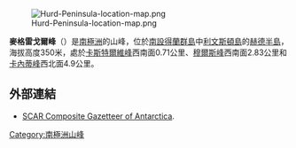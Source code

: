 [[Image:Hurd-Peninsula-location-map.png|thumb]]

'''麥格雷戈爾峰'''（{{lang-en|MacGregor Peaks}}）是[[南極洲|南極洲]]的山峰，位於[[南設得蘭群島|南設得蘭群島]]中[[利文斯頓島|利文斯頓島]]的[[赫德半島|赫德半島]]，海拔高度350米，處於[[卡斯特爾維峰|卡斯特爾維峰]]西南面0.71公里、[[穆爾斯峰|穆爾斯峰]]西南面2.83公里和[[卡內蒂峰|卡內蒂峰]]西北面4.9公里。

==外部連結==
* [http://data.aad.gov.au/aadc/gaz/scar/ SCAR Composite Gazetteer of Antarctica]{{WebCite|url=https://www.webcitation.org/5ug2CfC7m?url=http://data.aad.gov.au/aadc/gaz/scar/ |date=20101202140255 |dateformat=iso }}.

{{Antarctica-geo-stub}}
[[Category:南極洲山峰|Category:南極洲山峰]]